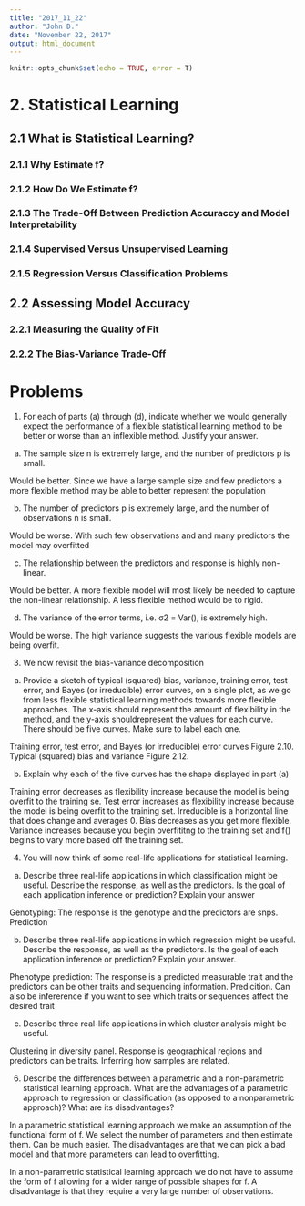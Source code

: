 ```yaml
---
title: "2017_11_22"
author: "John D."
date: "November 22, 2017"
output: html_document
---
```


```r
knitr::opts_chunk$set(echo = TRUE, error = T)
```

# 2. Statistical Learning
## 2.1 What is Statistical Learning?
### 2.1.1 Why Estimate f?
### 2.1.2 How Do We Estimate f?
### 2.1.3 The Trade-Off Between Prediction Accuraccy and Model Interpretability
### 2.1.4 Supervised Versus Unsupervised Learning
### 2.1.5 Regression Versus Classification Problems
## 2.2 Assessing Model Accuracy
### 2.2.1 Measuring the Quality of Fit
### 2.2.2 The Bias-Variance Trade-Off

# Problems

1. For each of parts (a) through (d), indicate whether we would generally expect the performance of a flexible statistical learning method to be better or worse than an inflexible method. Justify your answer.


(a) The sample size n is extremely large, and the number of predictors p is small.

Would be better. Since we have a large sample size and few predictors a more flexible method may be able to better represent the population


(b) The number of predictors p is extremely large, and the number
of observations n is small.

Would be worse. With such few observations and and many predictors the model may overfitted


(c) The relationship between the predictors and response is highly
non-linear.

Would be better. A more flexible model will most likely be needed to capture the non-linear relationship. A less flexible method would be to rigid.

(d) The variance of the error terms, i.e. σ2 = Var(), is extremely
high.

Would be worse. The high variance suggests the various flexible models are being overfit.

3. We now revisit the bias-variance decomposition

(a) Provide a sketch of typical (squared) bias, variance, training error, test error, and Bayes (or irreducible) error curves, on a single plot, as we go from less flexible statistical learning methods towards more flexible approaches. The x-axis should represent the amount of flexibility in the method, and the y-axis shouldrepresent the values for each curve. There should be five curves. Make sure to label each one.

Training error, test error, and Bayes (or irreducible) error curves Figure 2.10. Typical (squared) bias and variance Figure 2.12.


(b) Explain why each of the five curves has the shape displayed in part (a)

Training error decreases as flexibility increase because the model is being overfit to the training se.
Test error increases as flexibility increase because the model is being overfit to the training set.
Irreducible is a horizontal line that does change and averages 0.
Bias decreases as you get more flexible.
Variance increases because you begin overfititng to the training set and f() begins to vary more based off the training set.

4. You will now think of some real-life applications for statistical learning.

(a) Describe three real-life applications in which classification might be useful. Describe the response, as well as the predictors. Is the goal of each application inference or prediction? Explain your answer

Genotyping: The response is the genotype and the predictors are snps. Prediction

(b) Describe three real-life applications in which regression might be useful. Describe the response, as well as the predictors. Is the goal of each application inference or prediction? Explain your answer.

Phenotype prediction: The response is a predicted measurable trait and the predictors can be other traits and sequencing information. Predicition. Can also be infererence if you want to see which traits or sequences affect the desired trait

(c) Describe three real-life applications in which cluster analysis might be useful.

Clustering in diversity panel. Response is geographical regions and predictors can be traits. Inferring how samples are related.

6. Describe the differences between a parametric and a non-parametric statistical learning approach. What are the advantages of a parametric approach to regression or classification (as opposed to a nonparametric approach)? What are its disadvantages?

In a parametric statistical learning approach we make an assumption of the functional form of f. We select the number of parameters and then estimate them. Can be much easier. The disadvantages are that we can pick a bad model and that more parameters can lead to overfitting.

In a non-parametric statistical learning approach we do not have to assume the form of f allowing for a wider range of possible shapes for f. A disadvantage is that they require a very large number of observations.